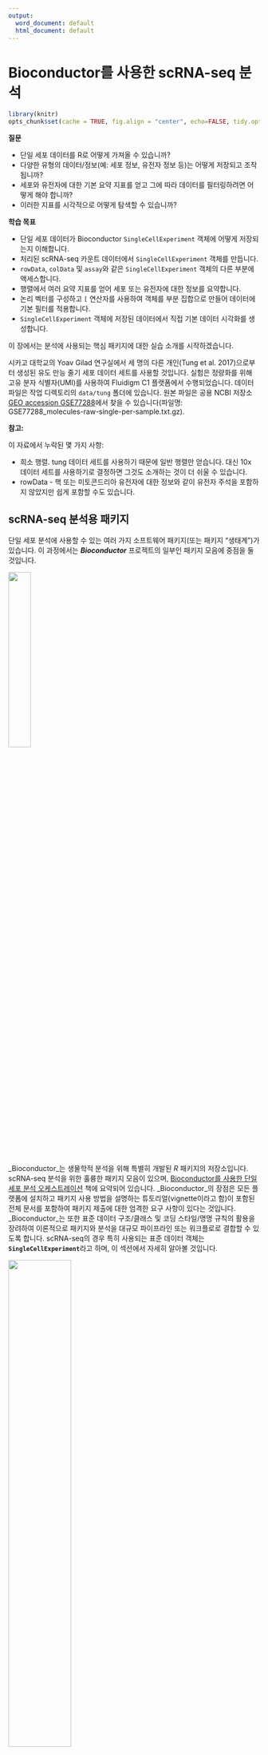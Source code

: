 ```yaml
---
output:
  word_document: default
  html_document: default
---
```


# Bioconductor를 사용한 scRNA-seq 분석

```r
library(knitr)
opts_chunk$set(cache = TRUE, fig.align = "center", echo=FALSE, tidy.opts=list(width.cutoff=80), tidy=TRUE)
```

:::highlight
**질문**

- 단일 세포 데이터를 R로 어떻게 가져올 수 있습니까?
- 다양한 유형의 데이터/정보(예: 세포 정보, 유전자 정보 등)는 어떻게 저장되고 조작됩니까?
- 세포와 유전자에 대한 기본 요약 지표를 얻고 그에 따라 데이터를 필터링하려면 어떻게 해야 합니까?
- 이러한 지표를 시각적으로 어떻게 탐색할 수 있습니까?

**학습 목표**

- 단일 세포 데이터가 Bioconductor `SingleCellExperiment` 객체에 어떻게 저장되는지 이해합니다.
- 처리된 scRNA-seq 카운트 데이터에서 `SingleCellExperiment` 객체를 만듭니다.
- `rowData`, `colData` 및 `assay`와 같은 `SingleCellExperiment` 객체의 다른 부분에 액세스합니다.
- 행렬에서 여러 요약 지표를 얻어 세포 또는 유전자에 대한 정보를 요약합니다.
- 논리 벡터를 구성하고 `[` 연산자를 사용하여 객체를 부분 집합으로 만들어 데이터에 기본 필터를 적용합니다.
- `SingleCellExperiment` 객체에 저장된 데이터에서 직접 기본 데이터 시각화를 생성합니다.
:::


이 장에서는 분석에 사용되는 핵심 패키지에 대한 실습 소개를 시작하겠습니다.

시카고 대학교의 Yoav Gilad 연구실에서 세 명의 다른 개인(Tung et al. 2017)으로부터 생성된 유도 만능 줄기 세포 데이터 세트를 사용할 것입니다.
실험은 정량화를 위해 고유 분자 식별자(UMI)를 사용하여 Fluidigm C1 플랫폼에서 수행되었습니다.
데이터 파일은 작업 디렉토리의 `data/tung` 폴더에 있습니다.
원본 파일은 공용 NCBI 저장소 [GEO accession GSE77288](https://www.ncbi.nlm.nih.gov/geo/query/acc.cgi?acc=GSE77288)에서 찾을 수 있습니다(파일명: GSE77288_molecules-raw-single-per-sample.txt.gz).



:::warning
**참고:**

이 자료에서 누락된 몇 가지 사항:

- 희소 행렬. tung 데이터 세트를 사용하기 때문에 일반 행렬만 얻습니다. 대신 10x 데이터 세트를 사용하기로 결정하면 그것도 소개하는 것이 더 쉬울 수 있습니다.
- rowData - 핵 또는 미토콘드리아 유전자에 대한 정보와 같이 유전자 주석을 포함하지 않았지만 쉽게 포함할 수도 있습니다.
:::


## scRNA-seq 분석용 패키지

단일 세포 분석에 사용할 수 있는 여러 가지 소프트웨어 패키지(또는 패키지 "생태계")가 있습니다.
이 과정에서는 **_Bioconductor_** 프로젝트의 일부인 패키지 모음에 중점을 둘 것입니다.

![](figures/bioconductor_logo_rgb.jpg){ width=30% }

_Bioconductor_는 생물학적 분석을 위해 특별히 개발된 _R_ 패키지의 저장소입니다.
scRNA-seq 분석을 위한 훌륭한 패키지 모음이 있으며, [Bioconductor를 사용한 단일 세포 분석 오케스트레이션](https://bioconductor.org/books/release/OSCA/) 책에 요약되어 있습니다.
_Bioconductor_의 장점은 모든 플랫폼에 설치하고 패키지 사용 방법을 설명하는 튜토리얼(vignette이라고 함)이 포함된 전체 문서를 포함하여 패키지 제출에 대한 엄격한 요구 사항이 있다는 것입니다.
_Bioconductor_는 또한 표준 데이터 구조/클래스 및 코딩 스타일/명명 규칙의 활용을 장려하여 이론적으로 패키지와 분석을 대규모 파이프라인 또는 워크플로로 결합할 수 있도록 합니다.
scRNA-seq의 경우 특히 사용되는 표준 데이터 객체는 **`SingleCellExperiment`**라고 하며, 이 섹션에서 자세히 알아볼 것입니다.


![](figures/seurat_banner.jpg){ width=50% }

[Seurat](https://satijalab.org/seurat/)는 `Seurat`라는 자체 데이터 객체를 사용하는 또 다른 인기 있는 _R_ 패키지입니다. _Seurat_ 패키지에는 매우 많은 함수 모음과 훌륭한 설명서가 포함되어 있습니다. 인기로 인해 오늘날 여러 다른 패키지도 `Seurat` 객체와 호환됩니다. 이 과정의 주요 초점은 아니지만 이 패키지를 사용한 분석 워크플로를 설명하는 섹션이 있습니다: [Seurat를 사용한 scRNA-seq 분석]().

![](figures/scanpy_logo.png){ width=30% }

[Scanpy](https://scanpy.readthedocs.io/en/stable/)는 scRNA-seq 분석을 위한 인기 있는 파이썬 패키지로, `AnnData`(주석이 달린 데이터)라는 객체에 데이터를 저장합니다. _Seurat_ 및 _Bioconductor_와 유사하게 개발자는 `AnnData` 패키지와 호환되는 주 패키지에 대한 확장을 작성하여 커뮤니티가 기능을 확장할 수 있도록 합니다.

우리의 주요 초점은 _Bioconductor_ 패키지에 있지만 이 과정 전반에 걸쳐 배우게 될 개념은 다른 대안에도 적용되어야 하며, 변경되는 주요 사항은 사용되는 정확한 구문입니다.

:::note
**Bioconductor 패키지 설치**

TODO
:::


## `SingleCellExperiment` 객체

발현 데이터는 일반적으로 특징별 샘플의 발현 정량화 행렬로 저장됩니다.
scRNA-seq 분석에서는 일반적으로 각 세포에 대해 특정 특징에 정렬된 리드/UMI 수를 나타내는 카운트 행렬에서 분석을 시작합니다.
특징은 유전자, 동위형 또는 엑손과 같은 것일 수 있습니다.
일반적으로 분석은 유전자 수준에서 수행되며 이 과정에서 중점을 둘 것입니다.

정량화 행렬 외에도 각 유전자에 대한 정보(예: 게놈 위치, 유전자 유형, 길이 등)와 세포에 대한 정보(예: 조직 출처, 환자 기증자, 처리 배치, 질병 상태, 치료 노출 등)가 있을 수 있습니다.

원시 카운트 데이터에서 다른 행렬을 생성할 수도 있습니다. 예를 들어 _정규화된_ 카운트 행렬입니다.
그리고 마지막으로, 단일 세포 실험 데이터는 매우 고차원적이기 때문에(수천 개의 세포와 수천 개의 유전자 포함), 종종 _차원 축소_ 기술을 사용하여 더 낮은 차원에서 데이터의 주요 변동을 포착합니다.

`SingleCellExperiment`(줄여서 SCE)는 이 모든 정보를 동기화된 방식으로 저장하는 객체입니다.
객체의 다른 부분은 "슬롯"이라고 합니다.

- 하나 이상의 발현 행렬 - `assay` 슬롯에 저장됩니다.
- 유전자(객체의 행)에 대한 정보 - `rowData` 슬롯에 저장됩니다.
- 세포(객체의 열)에 대한 정보 - `colData` 슬롯에 저장됩니다.

![`SingleCellExperiment` 객체. 특징(예: 유전자, 동위형 또는 엑손)은 행으로 저장되고 해당 메타데이터는 `rowData` 슬롯에 있습니다. 세포는 열로 저장되고 해당 메타데이터는 `colData` 슬롯에 있습니다. 발현 행렬은 `assay` 슬롯에 저장됩니다. 세포의 차원 축소 투영은 `reducedDim` 슬롯에 저장됩니다.](figures/singlecellexperiment.png)


### SCE 객체 생성

데이터에서 `SingleCellExperiment` 객체를 만드는 것으로 시작하겠습니다.
`data/tung`에는 두 개의 파일이 있습니다.

- `counts.txt` - 각 유전자/세포에 대한 유전자 카운트가 있는 탭으로 구분된 텍스트 파일입니다.
- `annotation.txt` - 세포 주석이 있는 탭으로 구분된 텍스트 파일입니다.

표준 `read.table()` 함수를 사용하여 R로 읽어 보겠습니다.

```r
tung_counts <- read.table("data/tung/counts.txt", sep = "\t")
tung_annotation <- read.table("data/tung/annotation.txt", sep = "\t", header = TRUE)
```

이제 같은 이름의 함수를 사용하여 `SingleCellExperiment` 객체를 만들 수 있습니다.

```r
# 라이브러리 로드
library(SingleCellExperiment)

# assay 슬롯에 전달되는 데이터는 행렬이어야 합니다!
tung <- SingleCellExperiment(
  assays = list(counts = as.matrix(tung_counts)),
  colData = tung_annotation
)

# 더 이상 필요하지 않으므로 원본 테이블 제거
rm(tung_counts, tung_annotation)
```

이 객체의 내용을 인쇄하면 몇 가지 유용한 정보를 얻을 수 있습니다.

```r
tung
```

- 20327개의 유전자(행)와 864개의 세포(열)가 있습니다.
- "counts"라는 단일 분석이 있습니다.
- 일부 유전자 이름("rownames")과 세포 이름("colnames")을 미리 볼 수 있습니다.
- 유전자 메타데이터가 없습니다("rowData"가 비어 있음).
- 세포에 대한 일부 메타데이터가 "colData names"임을 알 수 있습니다.

SCE 객체의 다른 부분에 액세스하려면 다음 접근자 함수를 사용할 수 있습니다.

| 함수 | 설명 |
| -: | :- |
| `rowData(sce)` | 유전자 메타데이터 테이블. |
| `colData(sce)` | 세포 메타데이터 테이블. |
| `assay(sce, "counts")` | "counts"라는 이름의 분석. |
| `reducedDim(sce, "PCA")` | "PCA"라는 이름의 축소된 차원 테이블. |
| `sce$colname` | `colData`에서 "colname" 열에 액세스하는 바로 가기. 이는 `colData(sce)$colname`과 동일합니다. |
| `sce[<rows>, <columns>]` | `matrix` 또는 `data.frame` 객체를 부분 집합으로 만드는 것과 유사하게 대괄호를 사용하여 SCE 객체를 행 또는 열로 부분 집합으로 만들 수 있습니다. |

:::note
**분석 이름 지정**

분석에는 원하는 이름을 사용할 수 있습니다.
그러나 우리가 따를 수 있는 몇 가지 규칙이 있습니다.

- `counts`: 원시 카운트 데이터, 예: 특정 유전자에 대한 리드 또는 전사체 수.
- `normcounts`: 원래 카운트와 동일한 척도의 정규화된 값. 예를 들어, 1을 중심으로 하는 세포 특이적 크기 인자로 나눈 카운트.
- `logcounts`: 로그 변환된 카운트 또는 카운트와 유사한 값. 대부분의 경우 이는 로그 변환된 정규화된 카운트로 정의됩니다. 예: 로그 밑 2와 의사 카운트 1 사용.
- `cpm`: 백만 분의 카운트. 이는 각 세포의 각 유전자에 대한 리드 카운트를 백만 단위의 각 세포 라이브러리 크기로 나눈 값입니다.
- `tpm`: 백만 분의 전사체. 이는 각 세포의 각 유전자에 대한 전사체 수를 해당 세포의 총 전사체 수(백만 단위)로 나눈 값입니다.

각각에는 함수가 있으므로 `counts()` 함수를 사용하여 "counts" 분석에 액세스할 수 있습니다.
따라서 이 두 가지는 동일합니다.

```r
counts(tung)
assay(tung, "counts")
```

:::

위에서 한 것처럼 _SingleCellExperiment_ 객체를 만드는 것은 파일로 읽을 수 있는 카운트 행렬이 있는 한 모든 사용 사례에 대해 작동해야 합니다.
그러나 인기 있는 도구 _cellranger_(10x Chromium 데이터를 정량화하는 데 사용됨)의 출력을 읽으려면 `DropletUtils` 패키지에 전용 함수가 있어 데이터 가져오기 프로세스를 단순화합니다.
다음은 사용 예입니다.

```r
library(DropletUtils)

# 원시 카운트 데이터 가져오기
sce <- read10xCounts("data/cellranger_output_folder/outs/raw_feature_bc_matrix/")

# 미리 필터링된 카운트 데이터 가져오기
sce <- read10xCounts("data/cellranger_output_folder/outs/filtered_feature_bc_matrix/")
```



:::exercise
1. `tung` 객체의 "colData" 및 "assay" 슬롯의 클래스는 무엇입니까? <details><summary>힌트</summary>객체의 클래스를 확인하려면 `class()` 함수를 사용할 수 있습니다.</details>
1. 배치 수와 배치당 세포 수는 몇 개입니까? 그 숫자가 말이 됩니까?
<details><summary>힌트</summary>`data.frame`의 열 값을 _표로 만들_려면 `table(x$column_name)`을 사용할 수 있습니다.</details>

<details><summary>답</summary>

**A1.**

"colData" 슬롯의 클래스 확인:

```r
class(colData(tung))
```

이것은 Bioconductor에서 사용되는 `data.frame` 유형인 `DFrame` 객체입니다(실제로 일반 `data.frame`과 동일한 방식으로 사용할 수 있음).

"assay" 슬롯은 "matrix" 클래스입니다.

```r
class(counts(tung)) # 또는: class(assay(sce, "counts"))
```

**A2.**

세포에 대한 정보는 객체의 `colData` 슬롯에 저장됩니다.

```r
colData(tung)
```

"batch"라는 열이 있으며, 이것이 우리가 보고자 하는 것입니다.
데이터 프레임에서 열에 액세스하려면 `$`를 사용할 수 있으므로 `colData(tung)$batch`는 데이터 프레임의 해당 열에 있는 모든 값을 가진 벡터를 반환합니다.
이러한 열에 직접 액세스하는 바로 가기도 있습니다: `tung$batch`(`colData()` 함수를 먼저 사용할 필요 없이).

이제 colData의 열에 액세스하는 방법을 알았으므로 `table()` 함수를 사용하여 배치당 세포 수를 확인할 수 있습니다.

```r
table(tung$batch)
```

9개 배치 각각에 96개의 세포가 있음을 알 수 있습니다.
배치당 세포 수는 프로토콜이 96웰 플레이트에서 수행되었음을 시사하므로 저자들은 실험에 저처리량 방법을 사용했습니다.

</details>

:::


### SCE 객체 수정

SCE 객체의 일부를 수정하려면 수정하려는 객체의 일부와 함께 `<-` 할당 연산자를 사용할 수 있습니다.
예를 들어, 새 분석을 만들려면: `assay(sce, "name_of_new_assay") <- new_matrix`.
다른 사용 사례는 아래 표에 요약되어 있습니다.

예를 들어, 1의 의사 카운트를 추가하여 로그 밑 2를 취하여 카운트 데이터의 간단한 변환을 만들어 보겠습니다(그렇지 않으면 log(0) = -Inf).

```r
assay(tung, "logcounts") <- log2(counts(tung) + 1)
```

분석 이름을 "logcounts"로 지정했고 이것이 기존 분석 이름 중 하나이므로 전용 함수를 사용하여 액세스할 수 있습니다.

```r
# logcounts 분석의 처음 10개 행과 4개 열
logcounts(tung)[1:10, 1:4] # 또는: assay(tung, "logcounts")[1:10, 1:5]
```

다음은 SCE 객체에서 데이터를 수정하는 다른 방법에 대한 요약입니다.

| 코드 | 설명 |
| -: | :- |
| `assay(sce, "name") <- matrix` | 새 분석 행렬을 추가합니다. 새 행렬은 기존 객체와 일치하는 rownames 및 colnames를 가져야 합니다. |
| `rowData(sce) <- data_frame` | `rowData`를 새 테이블로 바꾸거나 없는 경우 추가합니다. |
| `colData(sce) <- data_frame` | `colData`를 새 테이블로 바꾸거나 없는 경우 추가합니다. |
| `colData(sce)$column_name <- values` | `colData` 테이블에 새 열을 추가하거나 이미 있는 경우 바꿉니다. |
| `rowData(sce)$column_name <- values` | `rowData` 테이블에 새 열을 추가하거나 이미 있는 경우 바꿉니다. |
| `reducedDim(sce, "name") <- matrix` | 새 차원 축소 행렬을 추가합니다. 새 행렬은 기존 객체와 일치하는 colnames를 가져야 합니다. |


### 행렬 통계

`SingleCellExperiment` 객체에 저장된 주요 데이터는 행렬이므로 행렬의 행 또는 열에 대한 요약 지표를 계산하는 일부 함수를 다루는 것이 유용합니다.
이를 수행하는 여러 함수가 있으며 아래 정보 상자에 자세히 설명되어 있습니다.

예를 들어, 데이터 세트에서 세포당(열) 평균 카운트를 계산하려면:

```r
colMeans(counts(tung))
```

이 정보를 새 열로 열 메타데이터에 추가할 수 있으며 다음과 같이 할 수 있습니다.

```r
colData(tung)$mean_counts <- colMeans(counts(tung))
```

colData 슬롯을 보면 새 열이 추가되었음을 알 수 있습니다.

```r
colData(tung)
```


:::note

행렬(또는 희소 행렬)의 행 또는 열에 대한 평균, 중앙값, 분산 등과 같은 요약 지표를 계산하는 데 사용할 수 있는 여러 함수가 있습니다.
<details><summary>더 보기</summary>

사용 가능한 일부 함수는 다음과 같습니다.

```r
# 행(특징) 요약
rowSums(counts(tung))  # 합계
rowMeans(counts(tung)) # 평균
rowSds(counts(tung))   # 표준 편차
rowVars(counts(tung))  # 분산
rowIQRs(counts(tung))  # 사분위수 범위
rowMads(counts(tung))  # 평균 절대 편차

# 열(샘플) 요약
colSums(counts(tung))  # 합계
colMeans(counts(tung)) # 평균
colSds(counts(tung))   # 표준 편차
colVars(counts(tung))  # 분산
colIQRs(counts(tung))  # 사분위수 범위
colMads(counts(tung))  # 평균 절대 편차
```

</details>

:::

:::exercise
1. 각 세포의 카운트 합계를 가진 "total_counts"라는 새 열을 `colData`에 추가합니다.
1. 카운트 행렬을 백만 단위의 총 카운트로 나눈 결과를 포함하는 "cpm"(백만당 카운트)이라는 새 분석을 만듭니다.
1. 이 새 분석에 어떻게 액세스할 수 있습니까?

<details><summary>답</summary>

**A1.**

세포당 총 카운트를 원하고 세포가 SCE 객체의 열로 저장되므로 `colSums()` 함수를 사용해야 합니다.

```r
colData(tung)$total_counts <- colSums(counts(tung))
```

**A2.**

방금 만든 새 열로 카운트 행렬을 나누고 `<-`를 사용하여 새 분석에 저장해야 합니다.

```r
assay(tung, "cpm") <- counts(tung)/tung$total_counts/1e6
```

또한 백만 단위로 만들기 위해 `1e6`으로 나누었습니다.

행렬(`counts(tung)`)을 벡터(`tung$total_counts`)로 나누고 있음에 유의하십시오.
R은 이 나누기를 행별로 수행하고 `counts(tung)` 행렬의 새 행을 시작할 때마다 `tung$total_counts` 벡터를 "재활용"합니다.

**A3.**

"cpm"은 분석에 사용되는 기존 이름 중 하나이므로 `cpm()` 함수로 액세스할 수 있습니다.

```r
# 이 두 가지는 동일합니다
cpm(tung)
assay(tung, "cpm")
```


</details>

:::


### SCE 객체 부분 집합화

R의 표준 `data.frame` 및 `matrix` 객체와 유사하게 `[` 연산자를 사용하여 _행_(유전자) 또는 _열_(세포)별로 SingleCellExperiment를 부분 집합으로 만들 수 있습니다.
일반적인 구문은 **`sce[관심 있는 행, 관심 있는 열]`**입니다.

예를 들어:

```r
# 숫자 인덱스로 부분 집합
tung[1:3, ] # 처음 3개 유전자, 모든 세포 유지
tung[, 1:3] # 처음 3개 세포, 모든 유전자 유지
tung[1:3, 1:2] # 처음 3개 유전자와 처음 2개 세포

# 이름으로 부분 집합
tung[c("ENSG00000186092", "ENSG00000172288"), ]
tung[, c("NA19098.r1.A01", "NA19098.r1.A03")]
tung[c("ENSG00000186092", "ENSG00000172288"), c("NA19098.r1.A01", "NA19098.r1.A03")]
```

객체를 수동으로 부분 집합으로 만드는 것이 때로는 유용할 수 있지만, TRUE/FALSE 논리 문을 기반으로 **조건부 부분 집합**을 수행하는 경우가 더 많습니다.
이는 데이터를 필터링하는 데 매우 유용합니다.
몇 가지 실제 예를 살펴보겠습니다.

평균 카운트가 0.01보다 큰 유전자를 유지하고 싶다고 가정해 보겠습니다.
보았듯이 유전자당 평균 카운트(SCE 객체의 행)를 계산하려면 `rowMeans()` 함수를 사용할 수 있습니다.

```r
# 유전자당 평균 카운트 계산
gene_means <- rowMeans(counts(tung))

# 처음 10개 값 인쇄
gene_means[1:10]
```

논리 연산자를 사용하여 이를 TRUE/FALSE 벡터로 바꿀 수 있습니다.

```r
gene_means[1:10] > 0.01
```

`[` 안에 이러한 논리 벡터를 사용하여 데이터를 필터링할 수 있으며, 값이 TRUE인 경우만 반환합니다.

```r
tung[gene_means > 0.01, ]
```

결과 SCE 객체에 원래보다 더 적은 유전자가 있음을 확인하십시오.

또 다른 일반적인 사용 사례는 특정 발현 임계값 이상의 특정 수의 유전자를 가진 세포를 유지하는 것입니다.
이 질문에 대해서는 문제를 부분으로 나누어야 합니다.
먼저 카운트 행렬에서 특정 임계값 이상으로 발현되는 유전자를 확인해 보겠습니다.

```r
# 최소 1의 카운트
counts(tung) > 0
```

```r
# 최소 1의 카운트
counts(tung)[1:10, 1:4] > 0
```

행렬이 이제 TRUE/FALSE 값으로만 구성되어 있음을 알 수 있습니다.
TRUE/FALSE는 1/0으로 인코딩되므로 `colSums()`를 사용하여 세포당 이 임계값 이상의 총 유전자 수를 계산할 수 있습니다.

```r
# 세포당 총 검출 유전자 수
total_detected_per_cell <- colSums(counts(tung) > 0)

# 처음 10개 값 인쇄
total_detected_per_cell[1:10]
```

마지막으로 이 벡터를 사용하여 최종 조건을 적용할 수 있습니다. 예를 들어 최소 5000개의 검출된 유전자를 가진 세포를 원합니다.

```r
tung[, total_detected_per_cell > 5000]
```

새 SCE 객체에 원래보다 더 적은 세포가 있음을 확인하십시오.

다음은 일부 일반적인 필터에 사용되는 구문 요약입니다.

| 필터 대상 | 코드 | 설명 |
| :-: | -: | :- |
| 세포 | `colSums(counts(sce)) > x` | 세포당 총 카운트가 _x_보다 큼. |
| 세포 | `colSums(counts(sce) > x) > y` | _x_보다 큰 카운트를 가진 유전자가 최소 _y_개 이상인 세포. |
| 유전자 | `rowSums(counts(sce)) > x` | 유전자당 총 카운트가 _x_보다 큼. |
| 유전자 | `rowSums(counts(sce) > x) > y` | _x_보다 큰 카운트를 가진 세포가 최소 _y_개 이상인 유전자. |


:::exercise

1. 다음을 포함하는 `tung_filtered`라는 새 객체를 만듭니다.
    - 총 카운트가 25000 이상인 세포
    - 세포의 절반 이상에서 5개 이상의 카운트를 가진 유전자
2. 남은 세포와 유전자는 몇 개입니까?

<details><summary>답</summary>

각 조건에 대해 TRUE/FALSE 논리 벡터를 만들어 부분적으로 수행해 보겠습니다.
첫 번째 조건의 경우 세포당(열) 총 카운트를 계산하고 값이 25000 이상인 것을 기준으로 임계값을 설정해야 합니다.

```r
cell_filter <- colSums(counts(tung)) >= 25000

# TRUE/FALSE가 몇 개인지 확인
table(cell_filter)
```

두 번째 조건의 경우 두 개의 중첩된 조건을 적용해야 합니다.
위의 표를 참조하여 다음과 같이 할 수 있습니다.

```r
gene_filter <- rowSums(counts(tung) > 5) > ncol(tung)/2

# TRUE/FALSE가 몇 개인지 확인
table(gene_filter)
```

마지막으로 이 두 논리 벡터를 모두 사용하여 객체를 부분 집합으로 만들 수 있습니다.

```r
tung_filtered <- tung[gene_filter, cell_filter]

tung_filtered
```

</details>

:::


## 시각적 데이터 탐색

데이터에서 시각화를 생성하는 여러 가지 방법이 있습니다.
플롯에는 `ggplot2` 패키지와 함께 시각화를 위해 _SingleCellExperiment_ 객체에서 데이터를 검색하는 데 도움이 되는 일부 도우미 함수가 있는 Bioconductor 패키지 `scater`를 사용할 것입니다.

알림으로, _ggplot_의 기본 구성 요소는 다음과 같습니다.

- 플롯할 데이터가 있는 **data.frame**
- 그래프의 다른 **미학**(예: 축, 색상, 모양 등)에 _매핑_될 변수(data.frame의 열)
- 그래프에 그려질 **기하학**(예: 점, 선, 상자 그림, 바이올린 그림 등)

이는 다음 기본 구문으로 변환됩니다.

``` r
ggplot(data = <data.frame>, 
       mapping = aes(x = <column of data.frame>, y = <column of data.frame>)) +
   geom_<type of geometry>()
```

예를 들어, 각 배치에 대한 세포당 총 카운트 분포가 어떻게 되는지 시각화해 보겠습니다.
이 정보는 _colData_에 저장되어 있으므로 객체에서 추출하여 표준 data.frame으로 변환해야 합니다.

```r
cell_info <- as.data.frame(colData(tung))

head(cell_info)
```

이제 플롯을 만들 준비가 되었습니다.

```r
# 라이브러리 로드
library(ggplot2)

ggplot(data = cell_info, aes(x = batch, y = total_counts)) +
  geom_violin()
```

각 배치에서 특정 유전자의 발현 분포를 시각화하고 싶다면 어떻게 해야 할까요?
유전자 발현 정보는 SCE의 _counts assay_에 저장되어 있고 배치 정보는 _colData_에 있기 때문에 이제 조금 더 복잡해집니다.
이 두 정보를 함께 가져오려면 모든 것을 단일 data.frame에 넣기 위해 상당한 데이터 조작을 해야 합니다.
이것이 **scater 패키지**가 매우 유용한 부분입니다. 플롯에 대한 이 모든 정보를 지정할 수 있는 `ggcells()` 함수를 제공하기 때문입니다.

예를 들어, 위와 동일한 플롯은 `tung` SCE 객체에서 직접 수행할 수 있습니다.

```r
library(scater)
ggcells(tung, aes(x = batch, y = total_counts)) +
  geom_violin()
```

```r
library(scater)
```


대신 유전자 중 하나의 발현을 플롯하고 싶다면 다음과 같이 할 수 있습니다.

```r
ggcells(tung, aes(x = batch, y = ENSG00000198938), 
        exprs_values = "logcounts") +
  geom_violin()
```

발현 값에 사용할 분석을 지정했습니다(`exprs_values` 옵션).
기본값은 "logcounts"이므로 이 경우에는 지정할 필요가 없지만 다른 분석에서 발현을 시각화하려는 경우를 대비하여 알아두는 것이 좋습니다.

`scater` 패키지가 제공하는 기능은 플롯을 훨씬 뛰어넘으며 품질 관리를 위한 여러 기능도 포함되어 있으며 다음 장에서 다시 다룰 것입니다.

:::exercise

세포당 원시 카운트의 평균과 분산 간의 관계를 보여주는 산점도를 만듭니다.
(보너스: 배치별로 세포를 색칠합니다.)

<details><summary>힌트</summary>

- 먼저 `colVars()` 함수를 사용하여 카운트 분산을 포함하는 "var_counts"라는 새 열을 _colData_에 만듭니다.
- 그런 다음 `ggcells()`를 사용하여 x축으로 "mean_counts"와 y축으로 "var_counts"를 가진 _ggplot_을 만듭니다.
- `geom_point()` 함수를 사용하여 산점도를 만들 수 있습니다.
- 마지막으로 점을 색칠하려면 `colour` 미학을 사용할 수 있습니다.

</details>

다운스트림 분석을 위해 매우 변동이 심한 유전자를 선택하는 측면에서 이 데이터 탐색에서 어떤 결론을 내릴 수 있습니까?


<details><summary>답</summary>

먼저 `colVars()` 함수를 사용하여 각 세포(SCE 객체의 열)에 대한 카운트 분산을 계산하여 _colData_에 새 열을 추가합니다.

```r
colData(tung)$var_counts <- colVars(counts(tung))
```

이제 색상 미학을 포함하여 플롯을 만들 준비가 되었습니다.

```r
ggcells(tung, aes(mean_counts, var_counts)) +
  geom_point(aes(colour = batch))
```

유전자 카운트의 평균과 분산 사이에 양의 상관 관계가 있음을 알 수 있습니다.
이것은 카운트 데이터, 특히 RNA-seq 데이터의 일반적인 특징입니다.
이러한 관계 때문에 평균-분산 관계를 적절하게 모델링하는 도구를 사용하는 것이 중요합니다. 그래야 데이터 세트에서 변동이 심한 유전자를 선택할 때 단순히 더 높게 발현되는 유전자를 선택하는 것이 아닙니다.

</details>

:::


## 개요

:::highlight
**핵심 사항**

- **_SingleCellExperiment_**(SCE) 객체는 발현 데이터와 **세포(열)** 및 **유전자(행)**에 대한 정보를 저장하는 데 사용됩니다.
- 새 SCE 객체를 만들려면 `SingleCellExperiment()` 함수를 사용할 수 있습니다. _cellranger_의 출력을 읽으려면 전용 함수 `DropletUtils::read10xCounts()`를 사용할 수 있습니다.
- 이 객체의 주요 부분은 다음과 같습니다.
  - **_assay_** - 하나 이상의 발현 정량화 행렬.
      - 다른 모든 분석의 기반이 되는 원시 카운트를 포함하는 "counts"라는 필수 분석이 하나 있습니다.
  - **_rowData_** - 유전자에 대한 정보.
  - **_colData_** - 세포에 대한 정보.
  - **_reducedDim_** - 데이터의 하나 이상의 축소된 차원 표현.
- 이 객체의 모든 부분에 같은 이름의 함수를 사용하여 액세스할 수 있습니다. 예를 들어 `assay(sce, "counts")`는 객체에서 카운트 행렬을 검색합니다.
- 할당 연산자 `<-`를 사용하여 이 객체의 일부를 추가/수정할 수 있습니다. 예를 들어 `assay(sce, "logcounts") <- log2(counts(sce) + 1)`은 "logcounts"라는 새 분석을 객체에 추가합니다.
- 행렬 요약 지표는 발현 데이터의 속성을 탐색하는 데 매우 유용합니다. 더 유용한 함수로는 `rowSums()`/`colSums()` 및 `rowMeans()`/`colMeans()`가 있습니다. 이러한 함수는 분석에서 정보를 요약하는 데 사용할 수 있습니다. 예를 들어 `colSums(counts(sce))`는 각 세포(열)의 총 카운트를 제공합니다.
- 행렬 요약을 조건부 연산자(`>`, `<`, `==`, `!=`)와 결합하면 `[`를 사용하여 **조건부 부분 집합**에 사용할 수 있습니다.
- _scater_ 패키지의 **`ggcells()`** 함수를 사용하여 SCE 객체에서 직접 _ggplot_ 스타일 플롯을 생성할 수 있습니다.

:::